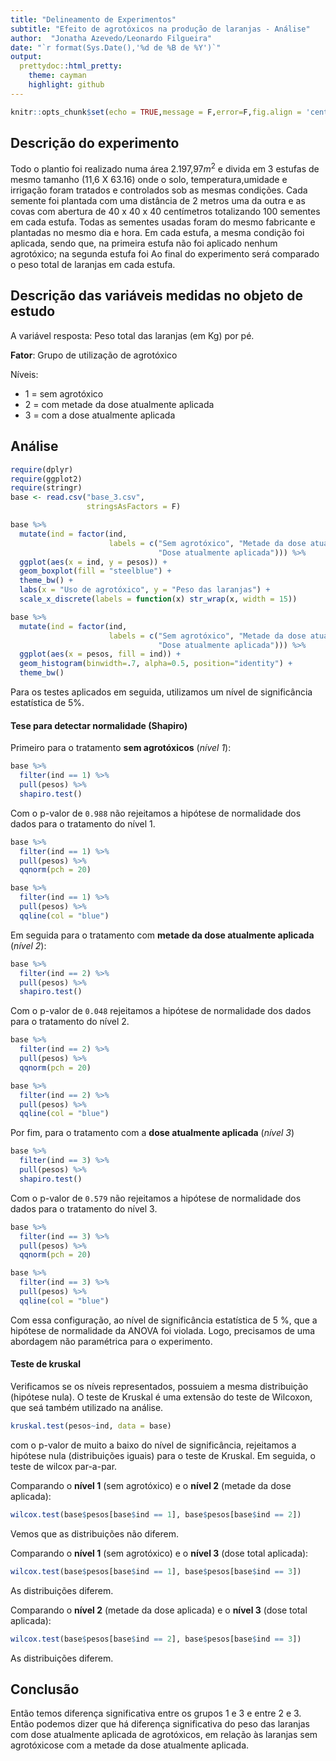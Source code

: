 ```yaml
---
title: "Delineamento de Experimentos"
subtitle: "Efeito de agrotóxicos na produção de laranjas - Análise"
author:  "Jonatha Azevedo/Leonardo Filgueira"
date: "`r format(Sys.Date(),'%d de %B de %Y')`"
output:
  prettydoc::html_pretty:
    theme: cayman
    highlight: github
---
```



```r
knitr::opts_chunk$set(echo = TRUE,message = F,error=F,fig.align = 'center')
```






## Descrição do experimento

Todo o plantio foi realizado numa área 2.197,97$m^{2}$ e divida em 3 estufas de mesmo tamanho (11,6 X 63.16) onde o solo, temperatura,umidade e irrigação foram tratados e controlados sob as mesmas condições. Cada semente foi plantada com uma distância de 2 metros uma da outra e as covas com abertura de 40 x 40 x 40 centímetros totalizando 100 sementes em cada estufa. Todas as sementes usadas foram do mesmo fabricante e plantadas no mesmo dia e hora. Em cada estufa, a mesma condição foi aplicada, sendo que, na primeira estufa não foi aplicado nenhum agrotóxico; na segunda estufa foi Ao final do experimento será comparado o peso total de laranjas em cada estufa.

## Descrição das variáveis medidas no objeto de estudo

A variável resposta: Peso total das laranjas (em Kg) por pé.

**Fator**: Grupo de utilização de agrotóxico

Níveis: 

  - 1 = sem agrotóxico
  - 2 = com metade da dose atualmente aplicada
  - 3 = com a dose atualmente aplicada


## Análise

```r
require(dplyr)
require(ggplot2)
require(stringr)
base <- read.csv("base_3.csv",
                 stringsAsFactors = F)

```

```r
base %>% 
  mutate(ind = factor(ind, 
                      labels = c("Sem agrotóxico", "Metade da dose atualmente aplicada",
                                 "Dose atualmente aplicada"))) %>% 
  ggplot(aes(x = ind, y = pesos)) + 
  geom_boxplot(fill = "steelblue") + 
  theme_bw() + 
  labs(x = "Uso de agrotóxico", y = "Peso das laranjas") + 
  scale_x_discrete(labels = function(x) str_wrap(x, width = 15))
```



```r
base %>% 
  mutate(ind = factor(ind, 
                      labels = c("Sem agrotóxico", "Metade da dose atualmente aplicada",
                                 "Dose atualmente aplicada"))) %>% 
  ggplot(aes(x = pesos, fill = ind)) + 
  geom_histogram(binwidth=.7, alpha=0.5, position="identity") + 
  theme_bw()
```


Para os testes aplicados em seguida, utilizamos um nível de significância estatística de 5%.

#### Tese para detectar normalidade (Shapiro)

Primeiro para o tratamento **sem agrotóxicos** (*nível 1*): 

```r
base %>% 
  filter(ind == 1) %>% 
  pull(pesos) %>% 
  shapiro.test()
```

Com o p-valor de `0.988` não rejeitamos a hipótese de normalidade dos dados para o tratamento do nível 1.

```r
base %>% 
  filter(ind == 1) %>% 
  pull(pesos) %>% 
  qqnorm(pch = 20) 

base %>% 
  filter(ind == 1) %>% 
  pull(pesos) %>% 
  qqline(col = "blue")
```

Em seguida para o tratamento com **metade da dose atualmente aplicada** (*nível 2*):

```r
base %>% 
  filter(ind == 2) %>% 
  pull(pesos) %>% 
  shapiro.test()
```

Com o p-valor de `0.048` rejeitamos a hipótese de normalidade dos dados para o tratamento do nível 2.


```r
base %>% 
  filter(ind == 2) %>% 
  pull(pesos) %>% 
  qqnorm(pch = 20) 

base %>% 
  filter(ind == 2) %>% 
  pull(pesos) %>% 
  qqline(col = "blue")
```

Por fim, para o tratamento com a **dose atualmente aplicada** (*nível 3*)
```r
base %>% 
  filter(ind == 3) %>% 
  pull(pesos) %>% 
  shapiro.test()
```


Com o p-valor de ` 0.579` não rejeitamos a hipótese de normalidade dos dados para o tratamento do nível 3.

```r
base %>% 
  filter(ind == 3) %>% 
  pull(pesos) %>% 
  qqnorm(pch = 20) 

base %>% 
  filter(ind == 3) %>% 
  pull(pesos) %>% 
  qqline(col = "blue")
```



Com essa configuração, ao nível de significância estatística de 5 %, que a hipótese de normalidade da ANOVA foi violada. Logo, precisamos de uma abordagem não paramétrica para o experimento.


#### Teste de kruskal 

Verificamos se os níveis representados, possuiem a mesma distribuição (hipótese nula). O teste de Kruskal é uma extensão do teste de Wilcoxon, que seá também utilizado na análise.

```r
kruskal.test(pesos~ind, data = base)
```


com o p-valor de muito a baixo do nível de significância, rejeitamos a hipótese nula (distribuições iguais) para o teste de Kruskal. Em seguida, o teste de wilcox par-a-par. 


Comparando o **nível 1** (sem agrotóxico)  e o **nível 2** (metade da dose aplicada):

```r
wilcox.test(base$pesos[base$ind == 1], base$pesos[base$ind == 2])
```

Vemos que as distribuições não diferem.

Comparando o **nível 1** (sem agrotóxico)  e o **nível 3** (dose total aplicada):

```r
wilcox.test(base$pesos[base$ind == 1], base$pesos[base$ind == 3])
```

As distribuições diferem.


Comparando o **nível 2** (metade da dose aplicada)  e o **nível 3** (dose total aplicada):

```r
wilcox.test(base$pesos[base$ind == 2], base$pesos[base$ind == 3])
```
As distribuições diferem.

## Conclusão


 Então temos diferença significativa entre os grupos 1 e 3 e entre 2 e 3.  Então podemos dizer que há diferença significativa do peso das laranjas com dose atualmente aplicada de agrotóxicos, em relação às laranjas sem agrotóxicose com a metade da dose atualmente aplicada.
